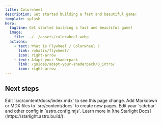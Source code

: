 ```yaml
---
title: Colorwheel
description: Get started building a fast and beautiful game!
template: splash
hero:
  tagline: Get started building a fast and beautiful game!
  image:
    file: ../../assets/colorwheel.webp
  actions:
    - text: What is Flywheel / Colorwheel ?
      link: /whatis/flywheel/
      icon: right-arrow
    - text: Adapt your Shaderpack
      link: /guides/adapt-your-shaderpack/0_intro/
      icon: right-arrow
---
```



## Next steps

<CardGrid stagger>
	<Card title="Update content" icon="pencil">
		Edit `src/content/docs/index.mdx` to see this page change.
	</Card>
	<Card title="Add new content" icon="add-document">
		Add Markdown or MDX files to `src/content/docs` to create new pages.
	</Card>
	<Card title="Configure your site" icon="setting">
		Edit your `sidebar` and other config in `astro.config.mjs`.
	</Card>
	<Card title="Read the docs" icon="open-book">
		Learn more in [the Starlight Docs](https://starlight.astro.build/).
	</Card>
</CardGrid>
